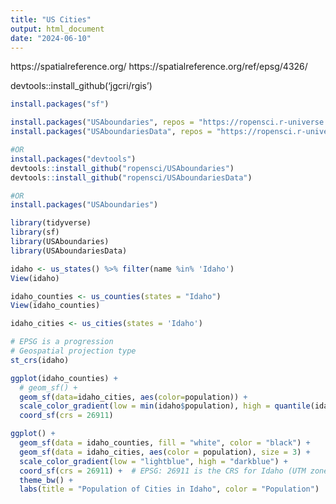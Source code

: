 ```yaml
---
title: "US Cities"
output: html_document
date: "2024-06-10"
---
```


https://spatialreference.org/ 
https://spatialreference.org/ref/epsg/4326/

devtools::install_github('jgcri/rgis')

```r
install.packages("sf")

install.packages("USAboundaries", repos = "https://ropensci.r-universe.dev", type = "source")
install.packages("USAboundariesData", repos = "https://ropensci.r-universe.dev", type = "source")

#OR
install.packages("devtools")
devtools::install_github("ropensci/USAboundaries")
devtools::install_github("ropensci/USAboundariesData")

#OR
install.packages("USAboundaries")
```

```r
library(tidyverse)
library(sf)
library(USAboundaries)
library(USAboundariesData)
```

```r
idaho <- us_states() %>% filter(name %in% 'Idaho')
View(idaho)

idaho_counties <- us_counties(states = "Idaho")
View(idaho_counties)

idaho_cities <- us_cities(states = 'Idaho')

# EPSG is a progression
# Geospatial projection type
st_crs(idaho)
```


```r
ggplot(idaho_counties) +
  # geom_sf() +
  geom_sf(data=idaho_cities, aes(color=population)) + 
  scale_color_gradient(low = min(idaho$population), high = quantile(idaho$population, .75) +
  coord_sf(crs = 26911)
```

```r
ggplot() +
  geom_sf(data = idaho_counties, fill = "white", color = "black") +
  geom_sf(data = idaho_cities, aes(color = population), size = 3) +
  scale_color_gradient(low = "lightblue", high = "darkblue") +
  coord_sf(crs = 26911) +  # EPSG: 26911 is the CRS for Idaho (UTM zone 11N)
  theme_bw() +
  labs(title = "Population of Cities in Idaho", color = "Population")
```



